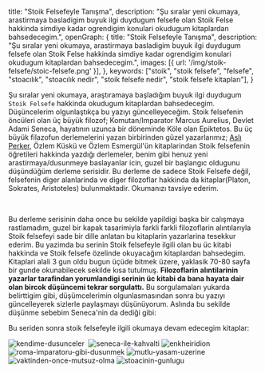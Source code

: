   title: "Stoik Felsefeyle Tanışma",
  description: "Şu sıralar yeni okumaya, arastirmaya basladigim buyuk ilgi duydugum felsefe olan Stoik Felse hakkinda simdiye kadar ogrendigim konulari okudugum kitaplardan bahsedecegim.",
  openGraph: {
    title: "Stoik Felsefeyle Tanışma",
    description: "Şu sıralar yeni okumaya, arastirmaya basladigim buyuk ilgi duydugum felsefe olan Stoik Felse hakkinda simdiye kadar ogrendigim konulari okudugum kitaplardan bahsedecegim.",
    images: [{ url: '/img/stoik-felsefe/stoic-felsefe.png' }],
  },
  keywords: ["stoik", "stoik felsefe", "felsefe", "stoacılık", "stoacılık nedir", "stoik felsefe nedir", "stoik felsefe kitapları"],
}

Şu sıralar yeni okumaya, araştıramaya başladığım buyuk ilgi duydugum `Stoik Felsefe` hakkinda okudugum kitaplardan bahsedecegim. Düşüncelerim olgunlaştıkça bu yazıyı güncelleyeceğim.
Stoik felsefenin öncüleri olan üç büyük filozof; Komutan/Imparator Marcus Aurelius, Devlet Adami Seneca, hayatının uzunca bir döneminde Köle olan Epiktetos.
Bu üç büyük filazofun derlemelerini yazan birbirinden güzel yazarlarımız; [Aslı Perker](http://asliperker.com), Özlem Küskü ve Özlem Esmergül'ün kitaplarindan Stoik felsefenin öğretileri hakkinda yazdığı derlemeler, benim gibi henuz yeni arastirmaya/dusunmeye baslayanlar icin, guzel bir başlangıc oldugunu düşündüğüm derleme serisidir. Bu derleme de sadece Stoik Felsefe değil, felsefenin diger alanlarinda ve diger filozoflar hakkinda da kitaplar(Platon, Sokrates, Aristoteles) bulunmaktadir. Okumanızı tavsiye ederim.

<div className="flex flex-col sm:flex-row items-center">
  <Image inline="true" width={400} height={400} src="/books/unutma-mutlu-bir-hayat-cok-az-seye-bagli.jpg" alt=""/>
  <Image inline="true" width={400} height={400} src="/books/gladyator-kararini-arenada-verir.jpeg" alt=""/>
  <Image inline="true" width={400} height={400} src="/books/kendisinin-efendisi-olmayan-hic-kimse-ozgur-degildir.jpg" alt=""/>
</div>

Bu derleme serisinin daha once bu sekilde yapildigi başka bir calışmaya rastlamadım, guzel bir kapak tasarimiyla farkli farkli filozoflarin alıntılarıyla Stoik felsefeyi sade bir dille anlatan bu kitaplarin yazarlarina tesekkur ederim.
Bu yazimda bu serinin Stoik felsefeyle ilgili olan bu üc kitabi hakkinda ve Stoik felsefe özelinde okuyacağım kitaplardan bahsedegim. Kitaplari alali 3 gun oldu bugun üçüde bitmek üzere, yaklasik 70-80 sayfa bir gunde okunabilecek sekilde kısa tutulmuş.
**Filozoflarin alıntilarinin yazarlar tarafindan yorumlandigi serinin üc kitabi da bana hayata dair olan bircok düşüncemi tekrar sorgulattı.**
Bu sorgulamaları yukarda belirttigim gibi, düşümcelerimin olgunlasmasından sonra bu yazıyı güncelleyerek sizlerle paylaşmayı düşünüyorum.
Aslında bu sekilde düşünme sebebim Seneca'nin da dediği gibi:

<Quote quoteProp="Olgunlaşmamış bir meyve sert ve yenmezken, zamanla olgunlaşır ve tatlı bir lezzete dönüşür. Biz de düşüncelerimizi zamanla olgunlaştırabilir ve daha derin anlamlar keşfedebiliriz." authorProp="Seneca"/>
<Quote quoteProp="Bilgeliğin en güzel yanı, düşüncelerimizin olgunlaşma sürecine açık olmasıdır. Her gün yeni bir fikirle uyanma şansına sahibiz ve bunu değerlendirmeliyiz." authorProp="Seneca" />

Bu seriden sonra stoik felsefeyle ilgili okumaya devam edecegim kitaplar:

<div className="flex flex-col sm:flex-row justify-center items-center flex-wrap">
  <Image inline="true" width={200} height={200} src="/books/kendime-dusunceler.jpeg" alt="kendime-dusunceler"/>
  <Image inline="true" width={200} height={200} src="/books/bilgenin-sarsilmazligi-uzerine.jpg" alt=""/>
  <Image inline="true" width={200} height={200} src="/books/seneca-ile-kahvalti.jpeg" alt="seneca-ile-kahvalti"/>
  <Image inline="true" width={200} height={200} src="/books/enkheiridion.jpg" alt="enkheiridion"/>
  <Image inline="true" width={200} height={200} src="/books/roma-imparatoru-gibi-dusunmek.jpg" alt="roma-imparatoru-gibi-dusunmek"/>
  <Image inline="true" width={200} height={200} src="/books/mutlu-yasam-uzerine.jpg" alt="mutlu-yasam-uzerine"/>
  <Image inline="true" width={200} height={200} src="/books/vaktinden-once-mutsuz-olma.jpeg" alt="vaktinden-once-mutsuz-olma"/>
  <Image inline="true" width={200} height={200} src="/books/stoacinin-gunlugu.jpeg" alt="stoacinin-gunlugu"/>
</div>

<Reading text="Düşünüyor..."/>
